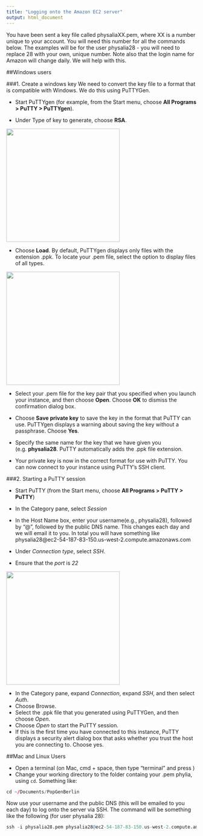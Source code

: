 ```yaml
---
title: "Logging onto the Amazon EC2 server"
output: html_document
---
```


You have been sent a key file called physaliaXX.pem, where XX is a number unique to your account. You will need this number for all the commands below. The examples will be for the user physalia28 - you will need to replace 28 with your own, unique number. Note also that the login name for Amazon will change daily. We will help with this. 


##Windows users

###1. Create a windows key
We need to convert the key file to a format that is compatible with Windows. We do this using PuTTYGen.

- Start PuTTYgen (for example, from the Start menu, choose **All Programs > PuTTY > PuTTYgen**).

- Under Type of key to generate, choose **RSA**.

<div align="center">
<img src="Images/RSH.png" width=300>
</div>

- Choose **Load**. By default, PuTTYgen displays only files with the extension .ppk. To locate your .pem file, select the option to display files of all types.

<div align="center">
<img src="Images/allfiles.png" width=300>
</div>

- Select your .pem file for the key pair that you specified when you launch your instance, and then choose **Open**. Choose **OK** to dismiss the confirmation dialog box.

- Choose **Save private key** to save the key in the format that PuTTY can use. PuTTYgen displays a warning about saving the key without a passphrase. Choose **Yes**.

- Specify the same name for the key that we have given you (e.g. **physalia28**. PuTTY automatically adds the .ppk file extension.

- Your private key is now in the correct format for use with PuTTY. You can now connect to your instance using PuTTY's SSH client.

###2. Starting a PuTTY session

- Start PuTTY (from the Start menu, choose **All Programs > PuTTY > PuTTY**)

- In the Category pane, select *Session*
- In the Host Name box, enter your username(e.g., physalia28), followed by "@", followed by the public DNS name. This changes each day and we will email it to you. In total you will have something like physalia28@ec2-54-187-83-150.us-west-2.compute.amazonaws.com
- Under *Connection type*, select *SSH*.
- Ensure that the *port* is *22*

<div align="center">
<img src="Images/port.png" width=300>
</div>

- In the Category pane, expand *Connection*, expand *SSH*, and then select *Auth*.
- Choose Browse.
- Select the .ppk file that you generated using PuTTYGen, and then choose *Open*.
- Choose *Open* to start the PuTTY session.
- If this is the first time you have connected to this instance, PuTTY displays a security alert dialog box that asks whether you trust the host you are connecting to. Choose yes.



##Mac and Linux Users

- Open a terminal (on Mac, cmd + space, then type "terminal" and press <enter>)
- Change your working directory to the folder containg your .pem phylia, using `cd`. Something like:

```r
cd ~/Documents/PopGenBerlin
```

Now use your username and the public DNS (this will be emailed to you each day) to log onto the server via SSH.  The command will be something like the following (for user physalia 28):

```r
ssh -i physalia28.pem physalia28@ec2-54-187-83-150.us-west-2.compute.amazonaws.com

```
